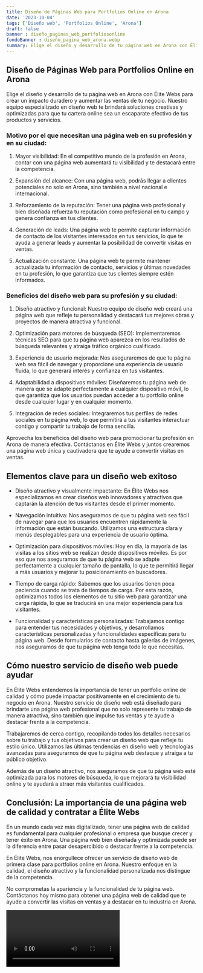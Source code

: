 ```yaml
---
title: Diseño de Páginas Web para Portfolios Online en Arona
date: '2023-10-04'
tags: ['Diseño web', 'Portfolios Online', 'Arona']
draft: false
banner : diseño_paginas_web_portfoliosonline
fondoBanner : diseño_pagina_web_arona.webp
summary: Elige el diseño y desarrollo de tu página web en Arona con Élite Webs para crear un impacto duradero y aumentar las ventas de tu negocio. Nuestro equipo especializado en diseño web te brindará soluciones creativas y optimizadas para que tu cartera online sea un escaparate efectivo de tus productos y servicios.
---
```


## Diseño de Páginas Web para Portfolios Online en Arona

Elige el diseño y desarrollo de tu página web en Arona con Élite Webs para crear un impacto duradero y aumentar las ventas de tu negocio. Nuestro equipo especializado en diseño web te brindará soluciones creativas y optimizadas para que tu cartera online sea un escaparate efectivo de tus productos y servicios.

### Motivo por el que necesitan una página web en su profesión y en su ciudad:

1. Mayor visibilidad: En el competitivo mundo de la profesión en Arona, contar con una página web aumentará tu visibilidad y te destacará entre la competencia.

2. Expansión del alcance: Con una página web, podrás llegar a clientes potenciales no solo en Arona, sino también a nivel nacional e internacional.

3. Reforzamiento de la reputación: Tener una página web profesional y bien diseñada refuerza tu reputación como profesional en tu campo y genera confianza en tus clientes.

4. Generación de leads: Una página web te permite capturar información de contacto de los visitantes interesados en tus servicios, lo que te ayuda a generar leads y aumentar la posibilidad de convertir visitas en ventas.

5. Actualización constante: Una página web te permite mantener actualizada tu información de contacto, servicios y últimas novedades en tu profesión, lo que garantiza que tus clientes siempre estén informados.

### Beneficios del diseño web para su profesión y su ciudad:

1. Diseño atractivo y funcional: Nuestro equipo de diseño web creará una página web que refleje tu personalidad y destacará tus mejores obras y proyectos de manera atractiva y funcional.

2. Optimización para motores de búsqueda (SEO): Implementaremos técnicas SEO para que tu página web aparezca en los resultados de búsqueda relevantes y atraiga tráfico orgánico cualificado.

3. Experiencia de usuario mejorada: Nos aseguraremos de que tu página web sea fácil de navegar y proporcione una experiencia de usuario fluida, lo que generará interés y confianza en tus visitantes.

4. Adaptabilidad a dispositivos móviles: Diseñaremos tu página web de manera que se adapte perfectamente a cualquier dispositivo móvil, lo que garantiza que los usuarios puedan acceder a tu portfolio online desde cualquier lugar y en cualquier momento.

5. Integración de redes sociales: Integraremos tus perfiles de redes sociales en tu página web, lo que permitirá a tus visitantes interactuar contigo y compartir tu trabajo de forma sencilla.

Aprovecha los beneficios del diseño web para promocionar tu profesión en Arona de manera efectiva. Contáctanos en Élite Webs y juntos crearemos una página web única y cautivadora que te ayude a convertir visitas en ventas.

<GifSeo />

<Cta />

## Elementos clave para un diseño web exitoso

- Diseño atractivo y visualmente impactante: En Élite Webs nos especializamos en crear diseños web innovadores y atractivos que captarán la atención de tus visitantes desde el primer momento.

- Navegación intuitiva: Nos aseguramos de que tu página web sea fácil de navegar para que los usuarios encuentren rápidamente la información que están buscando. Utilizamos una estructura clara y menús desplegables para una experiencia de usuario óptima.

- Optimización para dispositivos móviles: Hoy en día, la mayoría de las visitas a los sitios web se realizan desde dispositivos móviles. Es por eso que nos aseguramos de que tu página web se adapte perfectamente a cualquier tamaño de pantalla, lo que te permitirá llegar a más usuarios y mejorar tu posicionamiento en buscadores.

- Tiempo de carga rápido: Sabemos que los usuarios tienen poca paciencia cuando se trata de tiempos de carga. Por esta razón, optimizamos todos los elementos de tu sitio web para garantizar una carga rápida, lo que se traducirá en una mejor experiencia para tus visitantes.

- Funcionalidad y características personalizadas: Trabajamos contigo para entender tus necesidades y objetivos, y desarrollamos características personalizadas y funcionalidades específicas para tu página web. Desde formularios de contacto hasta galerías de imágenes, nos aseguramos de que tu página web tenga todo lo que necesitas.

## Cómo nuestro servicio de diseño web puede ayudar

En Élite Webs entendemos la importancia de tener un portfolio online de calidad y cómo puede impactar positivamente en el crecimiento de tu negocio en Arona. Nuestro servicio de diseño web está diseñado para brindarte una página web profesional que no solo represente tu trabajo de manera atractiva, sino también que impulse tus ventas y te ayude a destacar frente a la competencia.

Trabajaremos de cerca contigo, recopilando todos los detalles necesarios sobre tu trabajo y tus objetivos para crear un diseño web que refleje tu estilo único. Utilizamos las últimas tendencias en diseño web y tecnologías avanzadas para asegurarnos de que tu página web destaque y atraiga a tu público objetivo.

Además de un diseño atractivo, nos aseguramos de que tu página web esté optimizada para los motores de búsqueda, lo que mejorará tu visibilidad online y te ayudará a atraer más visitantes cualificados.

## Conclusión: La importancia de una página web de calidad y contratar a Élite Webs

En un mundo cada vez más digitalizado, tener una página web de calidad es fundamental para cualquier profesional o empresa que busque crecer y tener éxito en Arona. Una página web bien diseñada y optimizada puede ser la diferencia entre pasar desapercibido o destacar frente a la competencia.

En Élite Webs, nos enorgullece ofrecer un servicio de diseño web de primera clase para portfolios online en Arona. Nuestro enfoque en la calidad, el diseño atractivo y la funcionalidad personalizada nos distingue de la competencia.

No comprometas la apariencia y la funcionalidad de tu página web. Contáctanos hoy mismo para obtener una página web de calidad que te ayude a convertir las visitas en ventas y a destacar en tu industria en Arona.

<Video />

<CtaBot job='Portfolios Online' city='Arona'/>

<Gmaps query='Arona+españa+maps' />